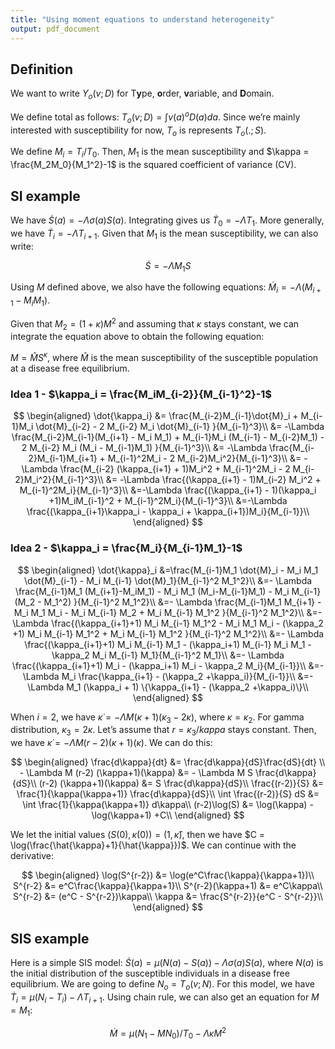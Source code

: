 ```yaml
---
title: "Using moment equations to understand heterogeneity"
output: pdf_document
---
```


## Definition

We want to write $Y_o(v;D)$ for T**y**pe, **o**rder, **v**ariable, and **D**omain.

We define total as follows: $T_o(v;D) = \int v(a)^o D(a) da$. Since we're mainly interested with susceptibility for now, $T_o$ is represents $T_o(.;S)$.

We define $M_i = T_i/T_0$. Then, $M_1$ is the mean susceptibility and $\kappa = \frac{M_2M_0}{M_1^2}-1$ is the squared coefficient of variance (CV).

## SI example

We have $\dot{S}(a) = - \Lambda \sigma(a) S(a)$. Integrating gives us $\dot{T}_0 = - \Lambda T_1$. More generally, we have $\dot{T}_i = - \Lambda T_{i+1}$. Given that $M_1$ is the mean susceptibility, we can also write:

$$
\dot{S} = - \Lambda M_1 S
$$

Using $M$ defined above, we also have the following equations: $\dot{M}_i = - \Lambda (M_{i+1} - M_i M_1)$.

Given that $M_2 = (1 + \kappa) M^2$ and assuming that $\kappa$ stays constant, we can integrate the equation above to obtain the following equation:

$M = \hat{M}S^\kappa$, where $\hat{M}$ is the mean susceptibility of the susceptible population at a disease free equilibrium.

### Idea 1 - $\kappa_i = \frac{M_iM_{i-2}}{M_{i-1}^2}-1$

$$
\begin{aligned}
\dot{\kappa_i} &= \frac{M_{i-2}M_{i-1}\dot{M}_i + M_{i-1}M_i \dot{M}_{i-2} - 2 M_{i-2} M_i \dot{M}_{i-1} }{M_{i-1}^3}\\
&= -\Lambda \frac{M_{i-2}M_{i-1}(M_{i+1} - M_i M_1) + M_{i-1}M_i (M_{i-1} - M_{i-2}M_1) - 2 M_{i-2} M_i (M_i - M_{i-1}M_1) }{M_{i-1}^3}\\
&= -\Lambda \frac{M_{i-2}M_{i-1}M_{i+1} + M_{i-1}^2M_i - 2 M_{i-2}M_i^2}{M_{i-1}^3}\\
&= -\Lambda \frac{M_{i-2} (\kappa_{i+1} + 1)M_i^2 + M_{i-1}^2M_i - 2 M_{i-2}M_i^2}{M_{i-1}^3}\\
&= -\Lambda \frac{(\kappa_{i+1} - 1)M_{i-2} M_i^2 + M_{i-1}^2M_i}{M_{i-1}^3}\\
&=-\Lambda \frac{(\kappa_{i+1} - 1)(\kappa_i +1)M_iM_{i-1}^2 + M_{i-1}^2M_i}{M_{i-1}^3}\\
&=-\Lambda \frac{(\kappa_{i+1}\kappa_i - \kappa_i + \kappa_{i+1})M_i}{M_{i-1}}\\
\end{aligned}
$$

### Idea 2 - $\kappa_i = \frac{M_i}{M_{i-1}M_1}-1$

$$
\begin{aligned}
\dot{\kappa}_i &=\frac{M_{i-1}M_1 \dot{M}_i - M_i M_1 \dot{M}_{i-1} - M_i M_{i-1} \dot{M}_1}{M_{i-1}^2 M_1^2}\\
&=- \Lambda \frac{M_{i-1}M_1 (M_{i+1}-M_iM_1) - M_i M_1 (M_i-M_{i-1}M_1) - M_i M_{i-1} (M_2 - M_1^2) }{M_{i-1}^2 M_1^2}\\
&=- \Lambda \frac{M_{i-1}M_1 M_{i+1} - M_i M_1 M_i - M_i M_{i-1} M_2 + M_i M_{i-1} M_1^2 }{M_{i-1}^2 M_1^2}\\
&=- \Lambda \frac{(\kappa_{i+1}+1) M_i M_{i-1} M_1^2  - M_i M_1 M_i - (\kappa_2 +1) M_i M_{i-1} M_1^2 + M_i M_{i-1} M_1^2 }{M_{i-1}^2 M_1^2}\\
&=- \Lambda \frac{(\kappa_{i+1}+1) M_i M_{i-1} M_1 - (\kappa_i+1) M_{i-1} M_i M_1 - \kappa_2 M_i M_{i-1} M_1}{M_{i-1}^2 M_1}\\
&=- \Lambda \frac{(\kappa_{i+1}+1) M_i - (\kappa_i+1) M_i - \kappa_2 M_i}{M_{i-1}}\\
&=- \Lambda M_i \frac{\kappa_{i+1} - (\kappa_2 +\kappa_i)}{M_{i-1}}\\
&=- \Lambda M_1 (\kappa_i + 1) \{\kappa_{i+1} - (\kappa_2 +\kappa_i)\}\\
\end{aligned}
$$

When $i = 2$, we have $\dot{\kappa} = - \Lambda M (\kappa+1)(\kappa_3 - 2 \kappa)$, where $\kappa = \kappa_2$. For gamma distribution, $\kappa_3 = 2 \kappa$. Let's assume that $r = \kappa_3/kappa$ stays constant. Then, we have $\dot{\kappa} = - \Lambda M (r-2) (\kappa+1)(\kappa)$. We can do this:

$$
\begin{aligned}
\frac{d\kappa}{dt} &= \frac{d\kappa}{dS}\frac{dS}{dt} \\
- \Lambda M (r-2) (\kappa+1)(\kappa) &= - \Lambda M S \frac{d\kappa}{dS}\\
(r-2) (\kappa+1)(\kappa) &= S \frac{d\kappa}{dS}\\
\frac{(r-2)}{S} &= \frac{1}{\kappa(\kappa+1)} \frac{d\kappa}{dS}\\
\int \frac{(r-2)}{S} dS &= \int \frac{1}{\kappa(\kappa+1)} d\kappa\\
(r-2)\log(S) &= \log(\kappa) - \log(\kappa+1) +C\\
\end{aligned}
$$

We let the initial values $(S(0) , \kappa(0)) = (1,\hat{\kappa})$, then we have $C = \log(\frac{\hat{\kappa}+1}{\hat{\kappa}})$. We can continue with the derivative:

$$
\begin{aligned}
\log(S^{r-2}) &= \log(e^C\frac{\kappa}{\kappa+1})\\
S^{r-2} &= e^C\frac{\kappa}{\kappa+1}\\
S^{r-2}(\kappa+1) &= e^C\kappa\\
S^{r-2} &= (e^C - S^{r-2})\kappa\\
\kappa &= \frac{S^{r-2}}{e^C - S^{r-2}}\\
\end{aligned}
$$

## SIS example

Here is a simple SIS model: $\dot{S}(a) = \mu(N(a)-S(a)) - \Lambda \sigma(a) S(a)$, where $N(a)$ is the initial distribution of the susceptible individuals in a disease free equilibrium. We are going to define $N_o = T_o(v;N)$. For this model, we have $\dot{T}_i = \mu (N_i - T_i) - \Lambda T_{i+1}$. Using chain rule, we can also get an equation for $M = M_1$:

$$
\dot{M} = \mu(N_1 - M N_0)/T_0 - \Lambda \kappa M^2
$$

